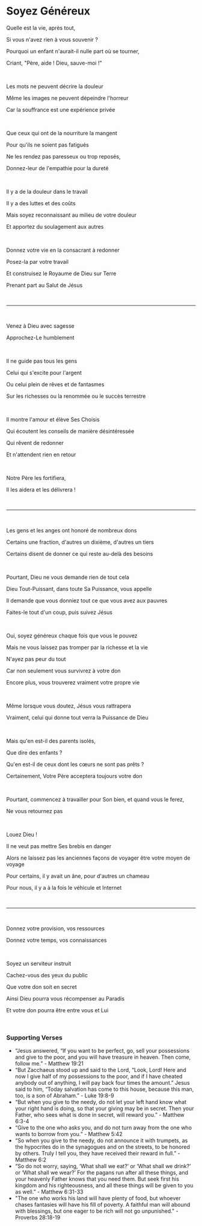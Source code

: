 # Soyez Généreux

Quelle est la vie, après tout,

Si vous n'avez rien à vous souvenir ?

Pourquoi un enfant n'aurait-il nulle part où se tourner,

Criant, "Père, aide ! Dieu, sauve-moi !"

<br />

Les mots ne peuvent décrire la douleur

Même les images ne peuvent dépeindre l'horreur

Car la souffrance est une expérience privée

<p></p>

<br />

Que ceux qui ont de la nourriture la mangent

Pour qu'ils ne soient pas fatigués

Ne les rendez pas paresseux ou trop reposés,

Donnez-leur de l'empathie pour la dureté

<br />

Il y a de la douleur dans le travail

Il y a des luttes et des coûts

Mais soyez reconnaissant au milieu de votre douleur

Et apportez du soulagement aux autres

<br />

Donnez votre vie en la consacrant à redonner

Posez-la par votre travail

Et construisez le Royaume de Dieu sur Terre

Prenant part au Salut de Jésus

<br />

---

<br />

Venez à Dieu avec sagesse

Approchez-Le humblement

<br />

Il ne guide pas tous les gens

Celui qui s'excite pour l'argent

Ou celui plein de rêves et de fantasmes

Sur les richesses ou la renommée ou le succès terrestre

<br />

Il montre l'amour et élève Ses Choisis

Qui écoutent les conseils de manière désintéressée

Qui rêvent de redonner

Et n'attendent rien en retour

<br />

Notre Père les fortifiera,

Il les aidera et les délivrera !

<br />

---

<br />

Les gens et les anges ont honoré de nombreux dons

Certains une fraction, d'autres un dixième, d'autres un tiers

Certains disent de donner ce qui reste au-delà des besoins

<p></p>

<br />

Pourtant, Dieu ne vous demande rien de tout cela

Dieu Tout-Puissant, dans toute Sa Puissance, vous appelle

Il demande que vous donniez tout ce que vous avez aux pauvres

Faites-le tout d'un coup, puis suivez Jésus

<br />

Oui, soyez généreux chaque fois que vous le pouvez

Mais ne vous laissez pas tromper par la richesse et la vie

N'ayez pas peur du tout

Car non seulement vous survivrez à votre don

Encore plus, vous trouverez vraiment votre propre vie

<p></p>

<br />

Même lorsque vous doutez, Jésus vous rattrapera

Vraiment, celui qui donne tout verra la Puissance de Dieu

<br />

Mais qu'en est-il des parents isolés,

Que dire des enfants ?

Qu'en est-il de ceux dont les cœurs ne sont pas prêts ?

Certainement, Votre Père acceptera toujours votre don

<br />

Pourtant, commencez à travailler pour Son bien, et quand vous le ferez,

Ne vous retournez pas

<br />

Louez Dieu !

Il ne veut pas mettre Ses brebis en danger

Alors ne laissez pas les anciennes façons de voyager être votre moyen de voyage

Pour certains, il y avait un âne, pour d'autres un chameau

Pour nous, il y a à la fois le véhicule et Internet

<p></p>

<br />

---

<br />

Donnez votre provision, vos ressources

Donnez votre temps, vos connaissances

<br />

Soyez un serviteur instruit

Cachez-vous des yeux du public

Que votre don soit en secret

Ainsi Dieu pourra vous récompenser au Paradis

Et votre don pourra être entre vous et Lui

<br />

### Supporting Verses

- “Jesus answered, “If you want to be perfect, go, sell your possessions and give to the poor, and you will have treasure in heaven. Then come, follow me.” - Matthew 19:21
- “But Zacchaeus stood up and said to the Lord, “Look, Lord! Here and now I give half of my possessions to the poor, and if I have cheated anybody out of anything, I will pay back four times the amount.” Jesus said to him, “Today salvation has come to this house, because this man, too, is a son of Abraham.” - Luke 19:8-9
- “But when you give to the needy, do not let your left hand know what your right hand is doing, so that your giving may be in secret. Then your Father, who sees what is done in secret, will reward you.” - Matthew 6:3-4
- “Give to the one who asks you, and do not turn away from the one who wants to borrow from you.” - Matthew 5:42
- “So when you give to the needy, do not announce it with trumpets, as the hypocrites do in the synagogues and on the streets, to be honored by others. Truly I tell you, they have received their reward in full.” - Matthew 6:2
- “So do not worry, saying, ‘What shall we eat?’ or ‘What shall we drink?’ or ‘What shall we wear?’ For the pagans run after all these things, and your heavenly Father knows that you need them. But seek first his kingdom and his righteousness, and all these things will be given to you as well.” - Matthew 6:31-33
- "The one who works his land will have plenty of food, but whoever chases fantasies will have his fill of poverty. A faithful man will abound with blessings, but one eager to be rich will not go unpunished." - Proverbs 28:18-19